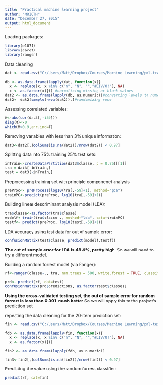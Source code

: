```yaml
---
title: "Practical machine learning project"
author: "MRIOTH"
date: "December 27, 2015"
output: html_document
---
```

Loading packages:

```r
library(e1071)
library(caret)
library(ranger)
```

Data cleaning:
```r
dat <- read.csv("C:/Users/Matt/Dropbox/Courses/Machine Learning/pml-training.csv", row.names = 1)
```
```r
db <- as.data.frame(lapply(dat, function(x){
  x <- replace(x, x %in% c("n", "N", "","#DIV/0!"), NA)
  x <- as.factor(x)})) #normalizing missing or blank values
dat2 <- as.data.frame(lapply(db, as.numeric))#converting levels to numeric
dat2<- dat2[sample(nrow(dat2)),]#randomizing rows
```
Assessing correlated variables:
```r
M<-abs(cor(dat2[,-159]))
diag(M)<-0
which(M>0.9,arr.ind=T)
```
Removing variables with less than 3% unique information:
```r
dat3<-dat2[,(colSums(is.na(dat2))/nrow(dat2)) < 0.97]
```
Splitting data into 75% training 25% test sets:
```r
inTrain<-createDataPartition(dat3$classe, p = 0.75)[[1]]
tra = dat3[ inTrain,]
test = dat3[-inTrain,]
```
Preprocessing training set with principle componenet analysis:
```r
preProc<- preProcess(log10(tra[,-59]+1), method="pca")
trainPC<-predict(preProc, log10(tra[,-59]+1))
```
Building linear descriminant analysis model (LDA):
```r
tra$classe<-as.factor(tra$classe)
modelf<-train(tra$classe~., method="lda", data=trainPC)
testf<- predict(preProc, log10(test[,-59]+1))
```
LDA Accuracy using test data for out of sample error:
```r
confusionMatrix(test$classe, predict(modelf,testf))
```
**The out of sample error for LDA is 48.4%, pretty high.**  So we will need to try a different model.

Building a random forrest model (via Ranger):
```r
rf<-ranger(classe~., tra, num.trees = 500, write.forest = TRUE, classification=TRUE)

prd<- predict(rf, dat=test)
confusionMatrix(prd$predictions, as.factor(test$classe))
```
**Using the cross-validated testing set, the out of sample error for random forrest is less than 0.001--much better**  So we will apply this to the project's prediction set.

repeating the data cleaning for the 20-item prediction set:
```r
fin <- read.csv("C:/Users/Matt/Dropbox/Courses/Machine Learning/pml-testing.csv", row.names=1)

fdb <- as.data.frame(lapply(fin, function(x){
  x <- replace(x, x %in% c("n", "N", "","#DIV/0!"), NA)
  x <- as.factor(x)}))

fin2 <- as.data.frame(lapply(fdb, as.numeric))

fin3<-fin2[,(colSums(is.na(fin2))/nrow(fin2)) < 0.97]
```
Predicting the value using the random forrest classifier:
```r
predict(rf, dat=fin)

```
